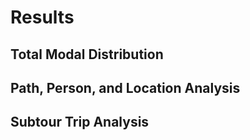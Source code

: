 # Results


## Total Modal Distribution



## Path, Person, and Location Analysis



## Subtour Trip Analysis